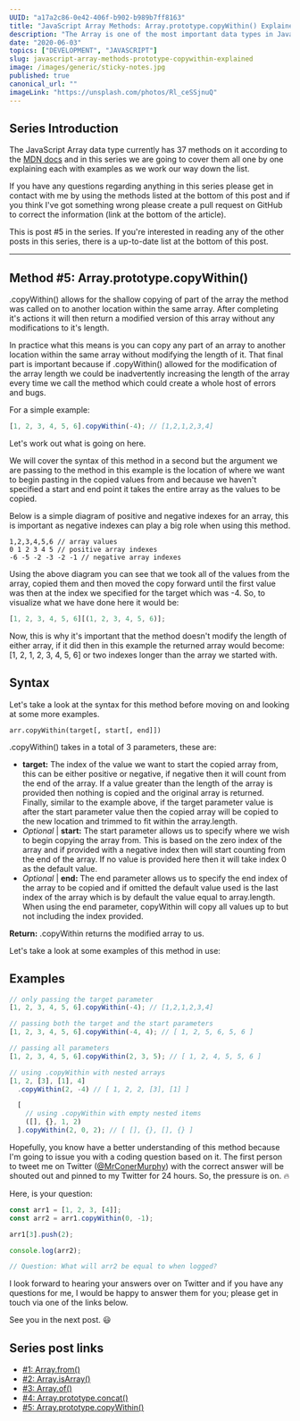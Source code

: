 ```yaml
---
UUID: "a17a2c86-0e42-406f-b902-b989b7ff8163"
title: "JavaScript Array Methods: Array.prototype.copyWithin() Explained"
description: "The Array is one of the most important data types in JavaScript, here is everything you need to know about the Array method Array.prototype.copyWithin()."
date: "2020-06-03"
topics: ["DEVELOPMENT", "JAVASCRIPT"]
slug: javascript-array-methods-prototype-copywithin-explained
image: /images/generic/sticky-notes.jpg
published: true
canonical_url: ""
imageLink: "https://unsplash.com/photos/Rl_ceSSjnuQ"
---
```


## Series Introduction

The JavaScript Array data type currently has 37 methods on it according to the [MDN docs](https://developer.mozilla.org/en-US/docs/Web/JavaScript/Reference/Global_Objects/Array) and in this series we are going to cover them all one by one explaining each with examples as we work our way down the list.

If you have any questions regarding anything in this series please get in contact with me by using the methods listed at the bottom of this post and if you think I've got something wrong please create a pull request on GitHub to correct the information (link at the bottom of the article).

This is post #5 in the series. If you're interested in reading any of the other posts in this series, there is a up-to-date list at the bottom of this post.

---

## Method #5: Array.prototype.copyWithin()

.copyWithin() allows for the shallow copying of part of the array the method was called on to another location within the same array. After completing it's actions it will then return a modified version of this array without any modifications to it's length.

In practice what this means is you can copy any part of an array to another location within the same array without modifying the length of it. That final part is important because if .copyWithin() allowed for the modification of the array length we could be inadvertently increasing the length of the array every time we call the method which could create a whole host of errors and bugs.

For a simple example:

```jsx
[1, 2, 3, 4, 5, 6].copyWithin(-4); // [1,2,1,2,3,4]
```

Let's work out what is going on here.

We will cover the syntax of this method in a second but the argument we are passing to the method in this example is the location of where we want to begin pasting in the copied values from and because we haven't specified a start and end point it takes the entire array as the values to be copied.

Below is a simple diagram of positive and negative indexes for an array, this is important as negative indexes can play a big role when using this method.

```
1,2,3,4,5,6 // array values
0 1 2 3 4 5 // positive array indexes
-6 -5 -2 -3 -2 -1 // negative array indexes
```

Using the above diagram you can see that we took all of the values from the array, copied them and then moved the copy forward until the first value was then at the index we specified for the target which was -4. So, to visualize what we have done here it would be:

```jsx
[1, 2, 3, 4, 5, 6][(1, 2, 3, 4, 5, 6)];
```

Now, this is why it's important that the method doesn't modify the length of either array, if it did then in this example the returned array would become: [1, 2, 1, 2, 3, 4, 5, 6] or two indexes longer than the array we started with.

## Syntax

Let's take a look at the syntax for this method before moving on and looking at some more examples.

```
arr.copyWithin(target[, start[, end]])
```

.copyWithin() takes in a total of 3 parameters, these are:

- **target:** The index of the value we want to start the copied array from, this can be either positive or negative, if negative then it will count from the end of the array. If a value greater than the length of the array is provided then nothing is copied and the original array is returned. Finally, similar to the example above, if the target parameter value is after the start parameter value then the copied array will be copied to the new location and trimmed to fit within the array.length.
- _Optional_ | **start:** The start parameter allows us to specify where we wish to begin copying the array from. This is based on the zero index of the array and if provided with a negative index then will start counting from the end of the array. If no value is provided here then it will take index 0 as the default value.
- _Optional_ | **end:** The end parameter allows us to specify the end index of the array to be copied and if omitted the default value used is the last index of the array which is by default the value equal to array.length. When using the end parameter, copyWithin will copy all values up to but not including the index provided.

**Return:** .copyWithin returns the modified array to us.

Let's take a look at some examples of this method in use:

## Examples

```jsx
// only passing the target parameter
[1, 2, 3, 4, 5, 6].copyWithin(-4); // [1,2,1,2,3,4]

// passing both the target and the start parameters
[1, 2, 3, 4, 5, 6].copyWithin(-4, 4); // [ 1, 2, 5, 6, 5, 6 ]

// passing all parameters
[1, 2, 3, 4, 5, 6].copyWithin(2, 3, 5); // [ 1, 2, 4, 5, 5, 6 ]

// using .copyWithin with nested arrays
[1, 2, [3], [1], 4]
  .copyWithin(2, -4) // [ 1, 2, 2, [3], [1] ]

  [
    // using .copyWithin with empty nested items
    ([], {}, 1, 2)
  ].copyWithin(2, 0, 2); // [ [], {}, [], {} ]
```

Hopefully, you know have a better understanding of this method because I'm going to issue you with a coding question based on it. The first person to tweet me on Twitter ([@MrConerMurphy](https://twitter.com/MrConerMurphy)) with the correct answer will be shouted out and pinned to my Twitter for 24 hours. So, the pressure is on. 🔥

Here, is your question:

```jsx
const arr1 = [1, 2, 3, [4]];
const arr2 = arr1.copyWithin(0, -1);

arr1[3].push(2);

console.log(arr2);

// Question: What will arr2 be equal to when logged?
```

I look forward to hearing your answers over on Twitter and if you have any questions for me, I would be happy to answer them for you; please get in touch via one of the links below.

See you in the next post. 😃

## Series post links

- [#1: Array.from()](https://conermurphy.com/javascript-array-methods-from-explained)
- [#2: Array.isArray()](https://conermurphy.com/javascript-array-methods-isarray-explained)
- [#3: Array.of()](https://conermurphy.com/javascript-array-methods-of-explained)
- [#4: Array.prototype.concat()](https://conermurphy.com/javascript-array-methods-prototype-concat-explained)
- [#5: Array.prototype.copyWithin()](https://conermurphy.com/javascript-array-methods-prototype-copywithin-explained)
